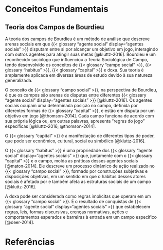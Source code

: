 # Conceitos Fundamentais {.unnumbered}

## Teoria dos Campos de Bourdieu {#sec-bourdieu}

A teoria dos campos de Bourdieu é um método de análise que descreve arenas sociais em que {{< glossary "agente social" display="agentes sociais" >}} disputam entre si por alcançar um objetivo em jogo, interagindo com outros agentes para atingir suas metas [@kluttz-2016]. Bourdieu é um reconhecido sociólogo que influenciou a Teoria Sociológica de Campo, tendo desenvolvido os conceitos de {{< glossary "campo social" >}}, {{< glossary "habitus" >}}, {{< glossary "capital" >}} e doxa. Sua teoria é amplamente aplicada em diversas áreas de estudo devido à sua natureza generalizada.

O conceito de {{< glossary "campo social" >}}, na perspectiva de Bourdieu, é que os campos são arenas de disputas entre diferentes {{< glossary "agente social" display="agentes sociais" >}} [@kluttz-2016]. Os agentes sociais ocupam uma determinada posição no campo, definida por diferentes formas de {{< glossary "capital" >}}, e estão em disputa por um objetivo em jogo [@thomson-2014]. Cada campo funciona de acordo com sua própria lógica ou, em outras palavras, apresenta "regras do jogo" específicas [@kluttz-2016; @thomson-2014].

O {{< glossary "capital" >}} é a manifestação de diferentes tipos de poder, que pode ser econômico, cultural, social ou simbólico [@kluttz-2016].

O {{< glossary "habitus" >}} é uma propriedade dos {{< glossary "agente social" display="agentes sociais" >}} que, juntamente com o {{< glossary "capital" >}} e o campo, molda as práticas desses agentes sociais [@maton-2014]. Ele descreve um processo dinâmico de ação realizado no {{< glossary "campo social" >}}, formado por construções subjetivas e disposições objetivas, em um sentido em que o habitus desses atores sociais é afetado por e também afeta as estruturas sociais de um campo [@kluttz-2016].

A doxa pode ser considerada como regras implícitas que operam em um {{< glossary "campo social" >}}. É o resultado de conquistas de {{< glossary "agente social" display="agentes sociais" >}} que estabelecem regras, leis, formas discursivas, crenças normativas, ações e comportamentos esperados e barreiras à entrada em um campo específico [@deer-2014].

# Referências {.unnumbered}